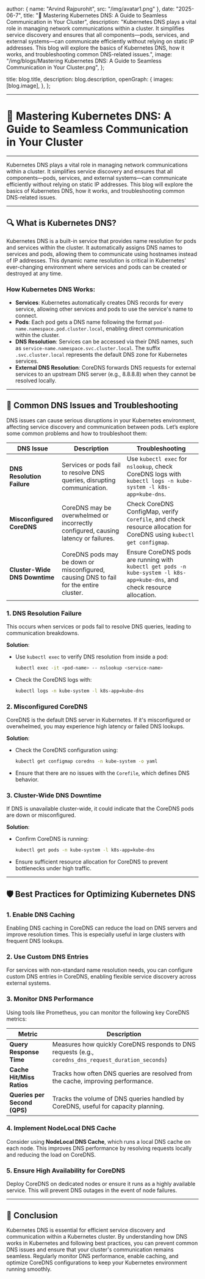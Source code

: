 
  author: { name: "Arvind Rajpurohit", src: "/img/avatar1.png" },
  date: "2025-06-7",
  title: "🚨 Mastering Kubernetes DNS: A Guide to Seamless Communication in Your Cluster",
  description:
    "Kubernetes DNS plays a vital role in managing network communications within a cluster. It simplifies service discovery and ensures that all components—pods, services, and external systems—can communicate efficiently without relying on static IP addresses. This blog will explore the basics of Kubernetes DNS, how it works, and troubleshooting common DNS-related issues.",
  image:
    "/img/blogs/Mastering Kubernetes DNS: A Guide to Seamless Communication in Your Cluster.png",
};

  title: blog.title,
  description: blog.description,
  openGraph: {
    images: [blog.image],
  },
};




---
# 🚨 **Mastering Kubernetes DNS: A Guide to Seamless Communication in Your Cluster**
---

Kubernetes DNS plays a vital role in managing network communications within a cluster. It simplifies service discovery and ensures that all components—pods, services, and external systems—can communicate efficiently without relying on static IP addresses. This blog will explore the basics of Kubernetes DNS, how it works, and troubleshooting common DNS-related issues.

---

## 🔍 **What is Kubernetes DNS?**

Kubernetes DNS is a built-in service that provides name resolution for pods and services within the cluster. It automatically assigns DNS names to services and pods, allowing them to communicate using hostnames instead of IP addresses. This dynamic name resolution is critical in Kubernetes’ ever-changing environment where services and pods can be created or destroyed at any time.

### How Kubernetes DNS Works:
- **Services**: Kubernetes automatically creates DNS records for every service, allowing other services and pods to use the service's name to connect.
- **Pods**: Each pod gets a DNS name following the format `pod-name.namespace.pod.cluster.local`, enabling direct communication within the cluster.
- **DNS Resolution**: Services can be accessed via their DNS names, such as `service-name.namespace.svc.cluster.local`. The suffix `.svc.cluster.local` represents the default DNS zone for Kubernetes services.
- **External DNS Resolution**: CoreDNS forwards DNS requests for external services to an upstream DNS server (e.g., 8.8.8.8) when they cannot be resolved locally.

---

## 🔧 **Common DNS Issues and Troubleshooting**

DNS issues can cause serious disruptions in your Kubernetes environment, affecting service discovery and communication between pods. Let’s explore some common problems and how to troubleshoot them:

| **DNS Issue**           | **Description**                                                               | **Troubleshooting**                                                                                                 |
|-------------------------|-------------------------------------------------------------------------------|---------------------------------------------------------------------------------------------------------------------|
| **DNS Resolution Failure** | Services or pods fail to resolve DNS queries, disrupting communication.        | Use `kubectl exec` for `nslookup`, check CoreDNS logs with `kubectl logs -n kube-system -l k8s-app=kube-dns`.       |
| **Misconfigured CoreDNS**  | CoreDNS may be overwhelmed or incorrectly configured, causing latency or failures.| Check CoreDNS ConfigMap, verify `Corefile`, and check resource allocation for CoreDNS using `kubectl get configmap`.|
| **Cluster-Wide DNS Downtime** | CoreDNS pods may be down or misconfigured, causing DNS to fail for the entire cluster.| Ensure CoreDNS pods are running with `kubectl get pods -n kube-system -l k8s-app=kube-dns`, and check resource allocation.|

### 1. **DNS Resolution Failure**
This occurs when services or pods fail to resolve DNS queries, leading to communication breakdowns.

**Solution**:
- Use `kubectl exec` to verify DNS resolution from inside a pod:
  ```bash
  kubectl exec -it <pod-name> -- nslookup <service-name>
  ```
- Check the CoreDNS logs with:
  ```bash
  kubectl logs -n kube-system -l k8s-app=kube-dns
  ```

### 2. **Misconfigured CoreDNS**
CoreDNS is the default DNS server in Kubernetes. If it's misconfigured or overwhelmed, you may experience high latency or failed DNS lookups.

**Solution**:
- Check the CoreDNS configuration using:
  ```bash
  kubectl get configmap coredns -n kube-system -o yaml
  ```
- Ensure that there are no issues with the `Corefile`, which defines DNS behavior.

### 3. **Cluster-Wide DNS Downtime**
If DNS is unavailable cluster-wide, it could indicate that the CoreDNS pods are down or misconfigured.

**Solution**:
- Confirm CoreDNS is running:
  ```bash
  kubectl get pods -n kube-system -l k8s-app=kube-dns
  ```
- Ensure sufficient resource allocation for CoreDNS to prevent bottlenecks under high traffic.

---

## 🛡️ **Best Practices for Optimizing Kubernetes DNS**

### 1. **Enable DNS Caching**
Enabling DNS caching in CoreDNS can reduce the load on DNS servers and improve resolution times. This is especially useful in large clusters with frequent DNS lookups.

### 2. **Use Custom DNS Entries**
For services with non-standard name resolution needs, you can configure custom DNS entries in CoreDNS, enabling flexible service discovery across external systems.

### 3. **Monitor DNS Performance**

Using tools like Prometheus, you can monitor the following key CoreDNS metrics:

| **Metric**                        | **Description**                                                                 |
|-----------------------------------|---------------------------------------------------------------------------------|
| **Query Response Time**           | Measures how quickly CoreDNS responds to DNS requests (e.g., `coredns_dns_request_duration_seconds`)|
| **Cache Hit/Miss Ratios**         | Tracks how often DNS queries are resolved from the cache, improving performance.|
| **Queries per Second (QPS)**      | Tracks the volume of DNS queries handled by CoreDNS, useful for capacity planning.|

### 4. **Implement NodeLocal DNS Cache**
Consider using **NodeLocal DNS Cache**, which runs a local DNS cache on each node. This improves DNS performance by resolving requests locally and reducing the load on CoreDNS.

### 5. **Ensure High Availability for CoreDNS**
Deploy CoreDNS on dedicated nodes or ensure it runs as a highly available service. This will prevent DNS outages in the event of node failures.

---

## 🚀 **Conclusion**

Kubernetes DNS is essential for efficient service discovery and communication within a Kubernetes cluster. By understanding how DNS works in Kubernetes and following best practices, you can prevent common DNS issues and ensure that your cluster's communication remains seamless. Regularly monitor DNS performance, enable caching, and optimize CoreDNS configurations to keep your Kubernetes environment running smoothly.